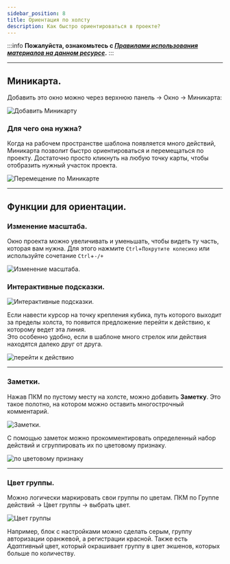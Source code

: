 ```yaml
---
sidebar_position: 8
title: Ориентация по холсту
description: Как быстро ориентироваться в проекте?
---  
```

:::info **Пожалуйста, ознакомьтесь с [*Правилами использования материалов на данном ресурсе*](../../Disclaimer).**
:::
_______________________________________________

## Миникарта.
Добавить это окно можно через верхнюю панель → Окно → Миникарта:  

![Добавить Миникарту](./assets/MiniMap/MiniMap_pic1.png)  
### Для чего она нужна?  
Когда на рабочем пространстве шаблона появляется много действий, Миникарта позволит быстро ориентироваться и перемещаться по проекту. Достаточно просто кликнуть на любую точку карты, чтобы отобразить нужный участок проекта.  

![Перемещение по Миникарте](./assets/MiniMap/MiniMap_pic2.gif)   
_______________________________________________ 
## Функции для ориентации.  
### Изменение масштаба.  
Окно проекта можно увеличивать и уменьшать, чтобы видеть ту часть, которая вам нужна. Для этого нажмите `Ctrl`+`Покрутите колесико` или используйте сочетание `Ctrl`+`-/+`  

![Изменение масштаба.](./assets/MiniMap/MiniMap_pic3.gif)  
### Интерактивные подсказки.  
![Интерактивные подсказки.](./assets/MiniMap/MiniMap_pic4.png)  

Если навести курсор на точку крепления кубика, путь которого выходит за пределы холста, то появится предложение перейти к действию, к которому ведет эта линия.  
Это особенно удобно, если в шаблоне много стрелок или действия находятся далеко друг от друга.  

![перейти к действию](./assets/MiniMap/MiniMap_pic5.gif) 
_______________________________________________ 
### Заметки.  
Нажав ПКМ по пустому месту на холсте, можно добавить **Заметку**. Это такое полотно, на котором можно оставить многострочный комментарий.  

![Заметки.](./assets/MiniMap/MiniMap_pic6.png) 

С помощью заметок можно прокомментировать определенный набор действий и сгруппировать их по цветовому признаку.  

![по цветовому признаку](./assets/MiniMap/MiniMap_pic7.png) 
_______________________________________________ 
### Цвет группы.  
Можно логически маркировать свои группы по цветам. ПКМ по Группе действий → Цвет группы → выбрать цвет.   

![Цвет группы](./assets/MiniMap/MiniMap_pic8.png) 

Например, блок с настройками можно сделать серым, группу авторизации оранжевой, а регистрации красной. Также есть *Адаптивный* цвет, который окрашивает группу в цвет экшенов, которых больше по количеству.    